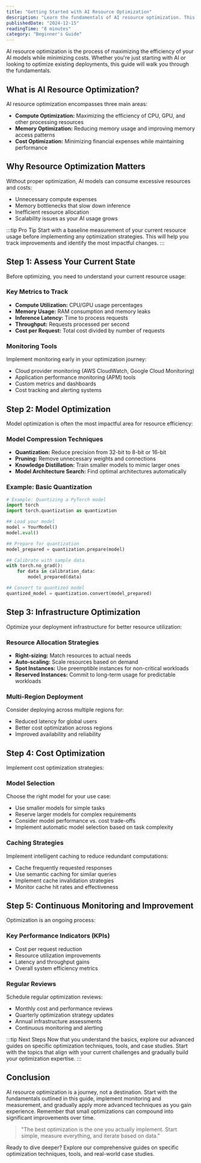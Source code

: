 ```yaml
---
title: "Getting Started with AI Resource Optimization"
description: "Learn the fundamentals of AI resource optimization. This comprehensive guide covers compute, memory, and cost optimization strategies for beginners."
publishedDate: "2024-12-15"
readingTime: "8 minutes"
category: "Beginner's Guide"
---
```


<!-- Removed duplicate H1: Getting Started with AI Resource Optimization -->

AI resource optimization is the process of maximizing the efficiency of your AI models while minimizing costs. Whether you're just starting with AI or looking to optimize existing deployments, this guide will walk you through the fundamentals.

## What is AI Resource Optimization?

AI resource optimization encompasses three main areas:

- **Compute Optimization:** Maximizing the efficiency of CPU, GPU, and other processing resources
- **Memory Optimization:** Reducing memory usage and improving memory access patterns
- **Cost Optimization:** Minimizing financial expenses while maintaining performance

## Why Resource Optimization Matters

Without proper optimization, AI models can consume excessive resources and costs:

- Unnecessary compute expenses
- Memory bottlenecks that slow down inference
- Inefficient resource allocation
- Scalability issues as your AI usage grows

:::tip Pro Tip
Start with a baseline measurement of your current resource usage before implementing any optimization strategies. This will help you track improvements and identify the most impactful changes.
:::

## Step 1: Assess Your Current State

Before optimizing, you need to understand your current resource usage:

### Key Metrics to Track

- **Compute Utilization:** CPU/GPU usage percentages
- **Memory Usage:** RAM consumption and memory leaks
- **Inference Latency:** Time to process requests
- **Throughput:** Requests processed per second
- **Cost per Request:** Total cost divided by number of requests

### Monitoring Tools

Implement monitoring early in your optimization journey:

- Cloud provider monitoring (AWS CloudWatch, Google Cloud Monitoring)
- Application performance monitoring (APM) tools
- Custom metrics and dashboards
- Cost tracking and alerting systems

## Step 2: Model Optimization

Model optimization is often the most impactful area for resource efficiency:

### Model Compression Techniques

- **Quantization:** Reduce precision from 32-bit to 8-bit or 16-bit
- **Pruning:** Remove unnecessary weights and connections
- **Knowledge Distillation:** Train smaller models to mimic larger ones
- **Model Architecture Search:** Find optimal architectures automatically

### Example: Basic Quantization

```python
# Example: Quantizing a PyTorch model
import torch
import torch.quantization as quantization

## Load your model
model = YourModel()
model.eval()

## Prepare for quantization
model_prepared = quantization.prepare(model)

## Calibrate with sample data
with torch.no_grad():
    for data in calibration_data:
        model_prepared(data)

## Convert to quantized model
quantized_model = quantization.convert(model_prepared)
```

## Step 3: Infrastructure Optimization

Optimize your deployment infrastructure for better resource utilization:

### Resource Allocation Strategies

- **Right-sizing:** Match resources to actual needs
- **Auto-scaling:** Scale resources based on demand
- **Spot Instances:** Use preemptible instances for non-critical workloads
- **Reserved Instances:** Commit to long-term usage for predictable workloads

### Multi-Region Deployment

Consider deploying across multiple regions for:

- Reduced latency for global users
- Better cost optimization across regions
- Improved availability and reliability

## Step 4: Cost Optimization

Implement cost optimization strategies:

### Model Selection

Choose the right model for your use case:

- Use smaller models for simple tasks
- Reserve larger models for complex requirements
- Consider model performance vs. cost trade-offs
- Implement automatic model selection based on task complexity

### Caching Strategies

Implement intelligent caching to reduce redundant computations:

- Cache frequently requested responses
- Use semantic caching for similar queries
- Implement cache invalidation strategies
- Monitor cache hit rates and effectiveness

## Step 5: Continuous Monitoring and Improvement

Optimization is an ongoing process:

### Key Performance Indicators (KPIs)

- Cost per request reduction
- Resource utilization improvements
- Latency and throughput gains
- Overall system efficiency metrics

### Regular Reviews

Schedule regular optimization reviews:

- Monthly cost and performance reviews
- Quarterly optimization strategy updates
- Annual infrastructure assessments
- Continuous monitoring and alerting

:::tip Next Steps
Now that you understand the basics, explore our advanced guides on specific optimization techniques, tools, and case studies. Start with the topics that align with your current challenges and gradually build your optimization expertise.
:::

## Conclusion

AI resource optimization is a journey, not a destination. Start with the fundamentals outlined in this guide, implement monitoring and measurement, and gradually apply more advanced techniques as you gain experience. Remember that small optimizations can compound into significant improvements over time.

> "The best optimization is the one you actually implement. Start simple, measure everything, and iterate based on data."

Ready to dive deeper? Explore our comprehensive guides on specific optimization techniques, tools, and real-world case studies. 
